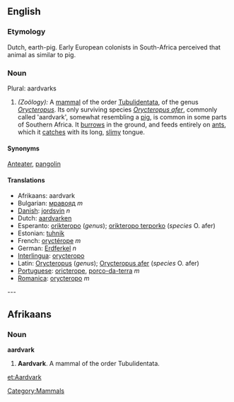 ==English==

===Etymology===
Dutch, earth-pig. Early European colonists in South-Africa perceived that animal as similar to pig. 
===Noun===
Plural: aardvarks
#''(Zoölogy):'' A  [[mammal]] of the order [[Tubulidentata]], of the genus ''[[Orycteropus]]''. Its only surviving species ''[[Orycteropus afer]]'', commonly called 'aardvark', somewhat resembling a [[pig]], is common in some parts of Southern Africa. It [[burrows]] in the ground, and feeds entirely on [[ant]]s, which it [[catches]] with its long, [[slimy]] tongue.

====Synonyms====
[[Anteater]], [[pangolin]]

====Translations====
*Afrikaans: aardvark
*Bulgarian: [[мравояд]] ''m''
*[[Danish]]: [[jordsvin]] ''n''
*Dutch: [[aardvarken]]
*Esperanto: [[orikteropo]] (''genus''); [[orikteropo terporko]] (''species'' O. afer)
*Estonian: [[tuhnik]]
*French: [[oryctérope]] ''m''
*German: [[Erdferkel]] ''n''
*[[Interlingua]]: [[orycteropo]]
*Latin: [[Orycteropus]] (''genus''); [[Orycteropus afer]] (''species'' O. afer) 
*[[Portuguese]]: [[oricterope]], [[porco-da-terra]] ''m''
*[[Romanica]]: [[orycteropo]] ''m''



---

==Afrikaans==

===Noun===
'''aardvark'''
# '''Aardvark'''. A mammal of the order Tubulidentata. 

[[Category:Mammals]]

[[et:Aardvark]]